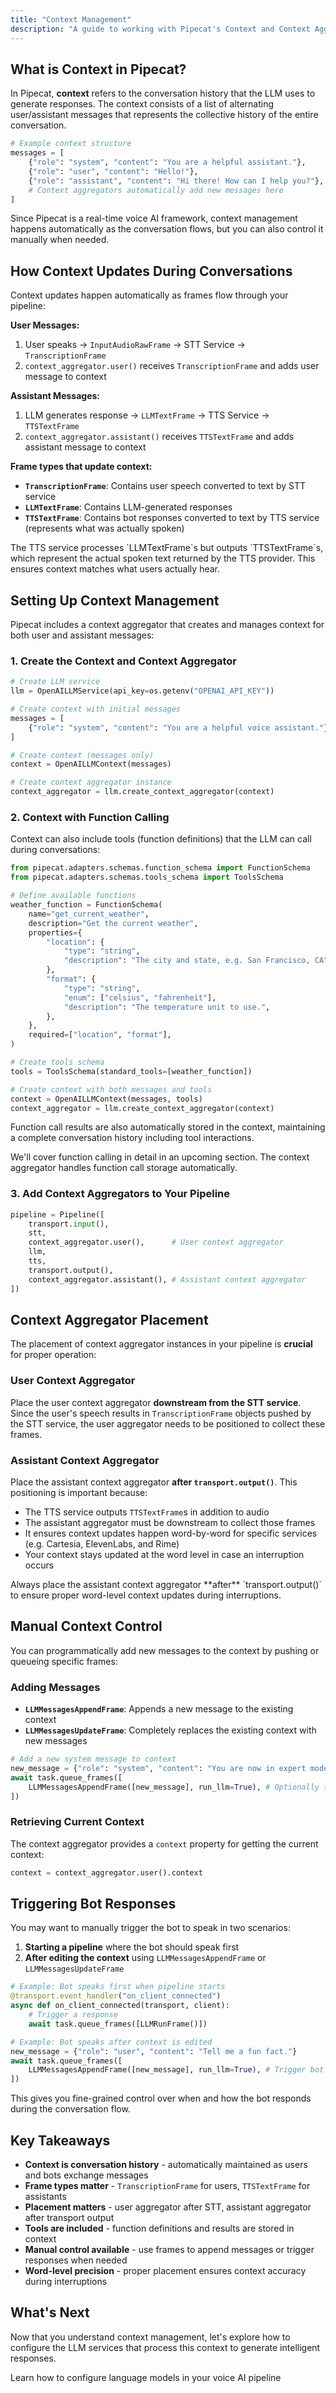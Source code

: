 ```yaml
---
title: "Context Management"
description: "A guide to working with Pipecat's Context and Context Aggregators"
---
```


## What is Context in Pipecat?

In Pipecat, **context** refers to the conversation history that the LLM uses to generate responses. The context consists of a list of alternating user/assistant messages that represents the collective history of the entire conversation.

```python
# Example context structure
messages = [
    {"role": "system", "content": "You are a helpful assistant."},
    {"role": "user", "content": "Hello!"},
    {"role": "assistant", "content": "Hi there! How can I help you?"},
    # Context aggregators automatically add new messages here
]
```

Since Pipecat is a real-time voice AI framework, context management happens automatically as the conversation flows, but you can also control it manually when needed.

## How Context Updates During Conversations

Context updates happen automatically as frames flow through your pipeline:

**User Messages:**

1. User speaks → `InputAudioRawFrame` → STT Service → `TranscriptionFrame`
2. `context_aggregator.user()` receives `TranscriptionFrame` and adds user message to context

**Assistant Messages:**

1. LLM generates response → `LLMTextFrame` → TTS Service → `TTSTextFrame`
2. `context_aggregator.assistant()` receives `TTSTextFrame` and adds assistant message to context

**Frame types that update context:**

- **`TranscriptionFrame`**: Contains user speech converted to text by STT service
- **`LLMTextFrame`**: Contains LLM-generated responses
- **`TTSTextFrame`**: Contains bot responses converted to text by TTS service (represents what was actually spoken)

<Note>
  The TTS service processes `LLMTextFrame`s but outputs `TTSTextFrame`s, which
  represent the actual spoken text returned by the TTS provider. This ensures
  context matches what users actually hear.
</Note>

## Setting Up Context Management

Pipecat includes a context aggregator that creates and manages context for both user and assistant messages:

### 1. Create the Context and Context Aggregator

```python
# Create LLM service
llm = OpenAILLMService(api_key=os.getenv("OPENAI_API_KEY"))

# Create context with initial messages
messages = [
    {"role": "system", "content": "You are a helpful voice assistant."}
]

# Create context (messages only)
context = OpenAILLMContext(messages)

# Create context aggregator instance
context_aggregator = llm.create_context_aggregator(context)
```

### 2. Context with Function Calling

Context can also include tools (function definitions) that the LLM can call during conversations:

```python
from pipecat.adapters.schemas.function_schema import FunctionSchema
from pipecat.adapters.schemas.tools_schema import ToolsSchema

# Define available functions
weather_function = FunctionSchema(
    name="get_current_weather",
    description="Get the current weather",
    properties={
        "location": {
            "type": "string",
            "description": "The city and state, e.g. San Francisco, CA",
        },
        "format": {
            "type": "string",
            "enum": ["celsius", "fahrenheit"],
            "description": "The temperature unit to use.",
        },
    },
    required=["location", "format"],
)

# Create tools schema
tools = ToolsSchema(standard_tools=[weather_function])

# Create context with both messages and tools
context = OpenAILLMContext(messages, tools)
context_aggregator = llm.create_context_aggregator(context)
```

Function call results are also automatically stored in the context, maintaining a complete conversation history including tool interactions.

<Note>
  We'll cover function calling in detail in an upcoming section. The context
  aggregator handles function call storage automatically.
</Note>

### 3. Add Context Aggregators to Your Pipeline

```python
pipeline = Pipeline([
    transport.input(),
    stt,
    context_aggregator.user(),      # User context aggregator
    llm,
    tts,
    transport.output(),
    context_aggregator.assistant(), # Assistant context aggregator
])
```

## Context Aggregator Placement

The placement of context aggregator instances in your pipeline is **crucial** for proper operation:

### User Context Aggregator

Place the user context aggregator **downstream from the STT service**. Since the user's speech results in `TranscriptionFrame` objects pushed by the STT service, the user aggregator needs to be positioned to collect these frames.

### Assistant Context Aggregator

Place the assistant context aggregator **after `transport.output()`**. This positioning is important because:

- The TTS service outputs `TTSTextFrame`s in addition to audio
- The assistant aggregator must be downstream to collect those frames
- It ensures context updates happen word-by-word for specific services (e.g. Cartesia, ElevenLabs, and Rime)
- Your context stays updated at the word level in case an interruption occurs

<Tip>
  Always place the assistant context aggregator **after** `transport.output()`
  to ensure proper word-level context updates during interruptions.
</Tip>

## Manual Context Control

You can programmatically add new messages to the context by pushing or queueing specific frames:

### Adding Messages

- **`LLMMessagesAppendFrame`**: Appends a new message to the existing context
- **`LLMMessagesUpdateFrame`**: Completely replaces the existing context with new messages

```python
# Add a new system message to context
new_message = {"role": "system", "content": "You are now in expert mode."}
await task.queue_frames([
    LLMMessagesAppendFrame([new_message], run_llm=True), # Optionally trigger bot response, too
])
```

### Retrieving Current Context

The context aggregator provides a `context` property for getting the current context:

```python
context = context_aggregator.user().context
```

## Triggering Bot Responses

You may want to manually trigger the bot to speak in two scenarios:

1. **Starting a pipeline** where the bot should speak first
2. **After editing the context** using `LLMMessagesAppendFrame` or `LLMMessagesUpdateFrame`

```python
# Example: Bot speaks first when pipeline starts
@transport.event_handler("on_client_connected")
async def on_client_connected(transport, client):
    # Trigger a response
    await task.queue_frames([LLMRunFrame()])
```

```python
# Example: Bot speaks after context is edited
new_message = {"role": "user", "content": "Tell me a fun fact."}
await task.queue_frames([
    LLMMessagesAppendFrame([new_message], run_llm=True), # Trigger bot response
])
```

This gives you fine-grained control over when and how the bot responds during the conversation flow.

## Key Takeaways

- **Context is conversation history** - automatically maintained as users and bots exchange messages
- **Frame types matter** - `TranscriptionFrame` for users, `TTSTextFrame` for assistants
- **Placement matters** - user aggregator after STT, assistant aggregator after transport output
- **Tools are included** - function definitions and results are stored in context
- **Manual control available** - use frames to append messages or trigger responses when needed
- **Word-level precision** - proper placement ensures context accuracy during interruptions

## What's Next

Now that you understand context management, let's explore how to configure the LLM services that process this context to generate intelligent responses.

<Card title="LLM Inference" icon="arrow-right" href="/guides/learn/llm">
  Learn how to configure language models in your voice AI pipeline
</Card>
